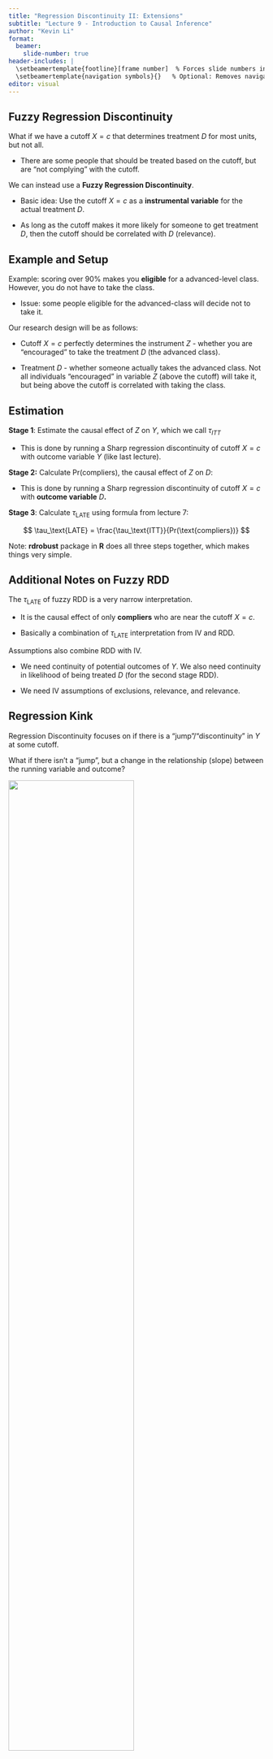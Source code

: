 ```yaml
---
title: "Regression Discontinuity II: Extensions"
subtitle: "Lecture 9 - Introduction to Causal Inference"
author: "Kevin Li"
format:
  beamer:
    slide-number: true
header-includes: |
  \setbeamertemplate{footline}[frame number]  % Forces slide numbers in footline
  \setbeamertemplate{navigation symbols}{}   % Optional: Removes navigation symbols
editor: visual
---
```


## Fuzzy Regression Discontinuity

What if we have a cutoff $X=c$ that determines treatment $D$ for most units, but not all.

-   There are some people that should be treated based on the cutoff, but are "not complying" with the cutoff.

We can instead use a **Fuzzy Regression Discontinuity**.

-   Basic idea: Use the cutoff $X=c$ as a **instrumental variable** for the actual treatment $D$.

-   As long as the cutoff makes it more likely for someone to get treatment $D$, then the cutoff should be correlated with $D$ (relevance).

## Example and Setup

Example: scoring over 90% makes you **eligible** for a advanced-level class. However, you do not have to take the class.

-   Issue: some people eligible for the advanced-class will decide not to take it.

Our research design will be as follows:

-   Cutoff $X=c$ perfectly determines the instrument $Z$ - whether you are "encouraged" to take the treatment $D$ (the advanced class).

-   Treatment $D$ - whether someone actually takes the advanced class. Not all individuals "encouraged" in variable $Z$ (above the cutoff) will take it, but being above the cutoff is correlated with taking the class.

## Estimation

**Stage 1**: Estimate the causal effect of $Z$ on $Y$, which we call $\tau_{ITT}$

-   This is done by running a Sharp regression discontinuity of cutoff $X=c$ with outcome variable $Y$ (like last lecture).

**Stage 2:** Calculate Pr(compliers), the causal effect of $Z$ on $D$:

-   This is done by running a Sharp regression discontinuity of cutoff $X=c$ with **outcome variable** $D$**.**

**Stage 3**: Calculate $\tau_\text{LATE}$ using formula from lecture 7:

$$
\tau_\text{LATE} = \frac{\tau_\text{ITT}}{Pr(\text{compliers})}
$$

Note: **rdrobust** package in **R** does all three steps together, which makes things very simple.

## Additional Notes on Fuzzy RDD

The $\tau_\text{LATE}$ of fuzzy RDD is a very narrow interpretation.

-   It is the causal effect of only **compliers** who are near the cutoff $X=c$.

-   Basically a combination of $\tau_\text{LATE}$ interpretation from IV and RDD.

Assumptions also combine RDD with IV.

-   We need continuity of potential outcomes of $Y$. We also need continuity in likelihood of being treated $D$ (for the second stage RDD).

-   We need IV assumptions of exclusions, relevance, and relevance.

## Regression Kink

Regression Discontinuity focuses on if there is a "jump"/"discontinuity" in $Y$ at some cutoff.

What if there isn't a "jump", but a change in the relationship (slope) between the running variable and outcome?

![](images/clipboard-1232748473.png){fig-align="center" width="70%"}

## Regression Kink Setup

Our setup for regression kink is very similar to standard RDD:

-   We have a treatment $D$ and a outcome $Y$.

-   Treatment $D$ is assigned based on some **running** variable $X$. Some cutoff $X=c$ determines if a unit is treated or not treated.

**Difference**: Instead of looking for a jump in $Y$, we will look for a slope shift in the relationship between $X$ and $Y$.

Thus, our goal is not to find the LATE, but instead, to find the **local average response**.

-   Local average response is how much the relationship between $X$ and $Y$ changes at the cutoff $X=c$.

## Derivatives and Discontinuity

Our goal in regression kink is to find a change in the slope. Let us first define the relationship between $Y$ and $X$ as a function:

$$
f(X) = Y
$$

-   We will not specify any function form for now - this is just for illustration purposes.

What is the slope between $X$ and $Y$? Well, it is the first derivative of the function $f(X) = Y$.

This implies that our goal in regression kink is to **find a discontinuity in the first derivative** $f'(X)$ at the cutoff point $X=c$.

## Assumption: Continuity of Derivative

In regression discontinuity, one of the assumptions was that if there was no treatment at $X=c$, then there would be no "jump"/discontinuity in $Y$ (so $Y_i(0)$ is continuous).

Our goal in regression kink is to find a discontinuity in the first derivative $f'(X)$ at the cutoff point $X=c$.

-   Thus, our identification assumption in regression kink is that if there was no treatment, $f'(X)$ is continuous at the cutoff.

-   Or in terms of potential outcomes, if $f(X) = Y_i(0)$, then $f'(X)$ must be continuous at the cutoff $c=0$.

If this is not true (i.e. there is a "jump"/"discontinuity" in the slope/derivative at $X=c$ even without treatment), then we do not know if the "jump"/"discontinuity" we observe is a result of the treatment $D$.

## Estimation

Estimation is done in a similar way as sharp regression discontinuity:

-   Fit a best-fit line on both sides of the cutoff.

-   Then, find the derivative of the best-fit line.

-   Finally, check for any discontinuity in the derivatives.

The recommended procedure is to use the local linear regression method, just like in regression discontinuity.

-   The **rdrobust** package allows for a simple option to turn a regression discontinuity into a regression kink.

We can also estimate this with a parametric model (linear, quadratic), but again, this is not recommended unless your sample size is very small.

